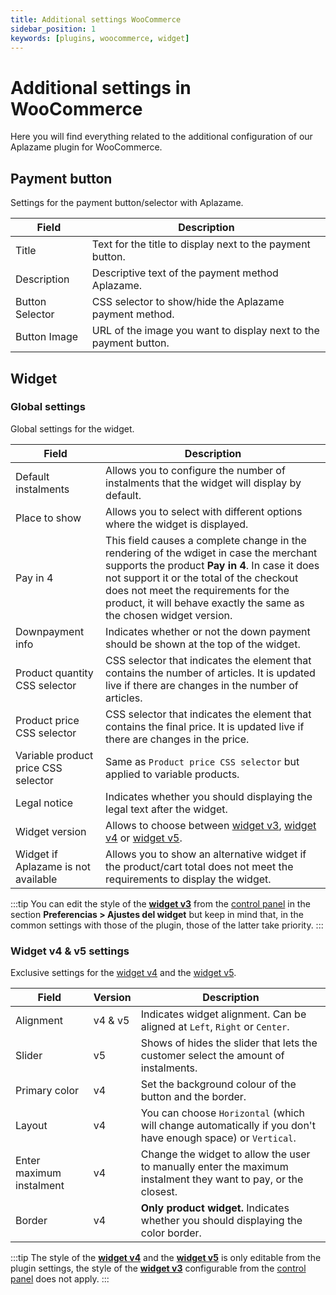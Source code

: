 ```yaml
---
title: Additional settings WooCommerce
sidebar_position: 1
keywords: [plugins, woocommerce, widget]
---
```

# Additional settings in WooCommerce
Here you will find everything related to the additional configuration of our Aplazame plugin for WooCommerce.

## Payment button
Settings for the payment button/selector with Aplazame.

Field | Description
----- | -----------
Title | Text for the title to display next to the payment button.
Description | Descriptive text of the payment method Aplazame.
Button Selector | CSS selector to show/hide the Aplazame payment method.
Button Image | URL of the image you want to display next to the payment button.

## Widget
### Global settings
Global settings for the widget.

Field | Description
----- | -----------
Default instalments | Allows you to configure the number of instalments that the widget will display by default.
Place to show | Allows you to select with different options where the widget is displayed.
Pay in 4 | This field causes a complete change in the rendering of the wdiget in case the merchant supports the product **Pay in 4**. In case it does not support it or the total of the checkout does not meet the requirements for the product, it will behave exactly the same as the chosen widget version.
Downpayment info | Indicates whether or not the down payment should be shown at the top of the widget.
Product quantity CSS selector | CSS selector that indicates the element that contains the number of articles. It is updated live if there are changes in the number of articles.
Product price CSS selector | CSS selector that indicates the element that contains the final price. It is updated live if there are changes in the price.
Variable product price CSS selector | Same as `Product price CSS selector` but applied to variable products.
Legal notice | Indicates whether you should displaying the legal text after the widget.
Widget version | Allows to choose between [widget v3](../../../api/widget/installment-payment#simulación), [widget v4](../../../api/widget/widget-v4) or [widget v5](../../../api/widget/widget-v5).
Widget if Aplazame is not available | Allows you to show an alternative widget if the product/cart total does not meet the requirements to display the widget.
:::tip
  You can edit the style of the [**widget v3**](../../../api/widget/installment-payment#simulación) from the [control panel](https://vendors.aplazame.com/) in the section **Preferencias > Ajustes del widget** but keep in mind that, in the common settings with those of the plugin, those of the latter take priority.
:::

### Widget v4 & v5 settings
Exclusive settings for the [widget v4](../../../api/widget/widget-v4) and the [widget v5](../../../api/widget/widget-v5).

Field | Version | Description
----- | ------- | -----------
Alignment | v4 & v5 | Indicates widget alignment. Can be aligned at `Left`, `Right` or `Center`.
Slider | v5 | Shows of hides the slider that lets the customer select the amount of instalments.
Primary color | v4 | Set the background colour of the button and the border.
Layout | v4 | You can choose `Horizontal` (which will change automatically if you don't have enough space) or `Vertical`.
Enter maximum instalment | v4 | Change the widget to allow the user to manually enter the maximum instalment they want to pay, or the closest.
Border | v4 | **Only product widget.** Indicates whether you should displaying the color border.
:::tip
  The style of the [**widget v4**](../../../api/widget/widget-v4) and the [**widget v5**](../../../api/widget/widget-v5) is only editable from the plugin settings, the style of the [**widget v3**](../../../api/widget/installment-payment#simulación) configurable from the [control panel](https://vendors.aplazame.com/) does not apply.
:::
